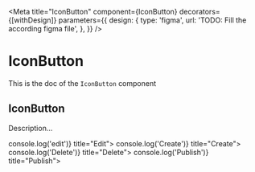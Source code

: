 <!--- IconButton.stories.mdx --->


<Meta
  title="IconButton"
  component={IconButton}
  decorators={[withDesign]}
  parameters={{
    design: {
      type: 'figma',
      url: 'TODO: Fill the according figma file',
    },
  }}
/>

# IconButton

This is the doc of the `IconButton` component

## IconButton

Description...

<Canvas>
  <Story name="base">
    <Box padding={7}>
      <Grid inline cols='repeat(4, auto)' gap={1}>
        <IconButton aria-label="Edit" onClick={() => console.log('edit')} title="Edit">
          <EditIcon />
        </IconButton>
        <IconButton aria-label="Create" onClick={() => console.log('Create')} title="Create">
          <AddIcon />
        </IconButton>
        <IconButton aria-label="Delete" onClick={() => console.log('Delete')} title="Delete">
          <DeleteIcon />
        </IconButton>
        <IconButton aria-label="Publish" onClick={() => console.log('Publish')} title="Publish">
          <PublishIcon />
        </IconButton>
      </Grid>
    </Box>
  </Story>
</Canvas>
